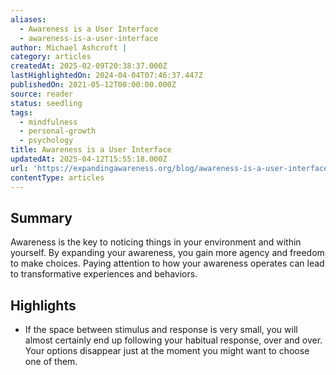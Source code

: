 ```yaml
---
aliases:
  - Awareness is a User Interface
  - awareness-is-a-user-interface
author: Michael Ashcroft |
category: articles
createdAt: 2025-02-09T20:38:37.000Z
lastHighlightedOn: 2024-04-04T07:46:37.447Z
publishedOn: 2021-05-12T00:00:00.000Z
source: reader
status: seedling
tags:
  - mindfulness
  - personal-growth
  - psychology
title: Awareness is a User Interface
updatedAt: 2025-04-12T15:55:18.000Z
url: 'https://expandingawareness.org/blog/awareness-is-a-user-interface/'
contentType: articles
---
```

## Summary

Awareness is the key to noticing things in your environment and within yourself. By expanding your awareness, you gain more agency and freedom to make choices. Paying attention to how your awareness operates can lead to transformative experiences and behaviors.

## Highlights

- If the space between stimulus and response is very small, you will almost certainly end up following your habitual response, over and over. Your options disappear just at the moment you might want to choose one of them.
